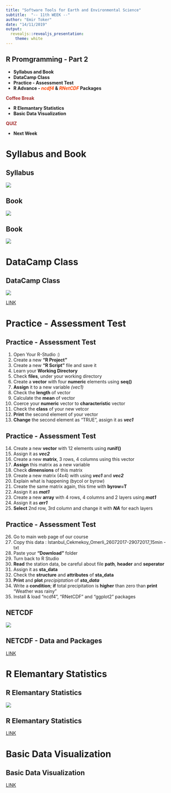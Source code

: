 ```yaml
---
title: "Software Tools for Earth and Environmental Science"
subtitle:  "-- 11th WEEK --"
author: "Emir Toker"
date: "14/11/2019"
output: 
  revealjs::revealjs_presentation:
    theme: white
---
```


## **R Promgramming - Part 2**

- **Syllabus and Book**
- **DataCamp Class**
- **Practice - Assessment Test**
- **R Advance - <span style="color:orangered">*ncdf4*</span> & <span style="color:orangered">*RNetCDF*</span> Packages**

<span style="color:brown">**Coffee Break**</span>

- **R Elemantary Statistics**
- **Basic Data Visualization** 

<span style="color:brown">**QUIZ**</span>

- **Next Week**



# **Syllabus and Book**
## **Syllabus**

![](syllabus_11th.png)

## **Book**

![](book_11th.png)

## **Book**

![](book_11th_b.png)

# **DataCamp Class**
## **DataCamp Class**

![](datacamp_11th.png)

[LINK](https://www.datacamp.com/enterprise/software-tools-introduction-to-r)

# **Practice - Assessment Test**
## **Practice - Assessment Test**

1. Open Your R-Studio :)
2. Create a new **"R Project"**
3. Create a new **"R Script"** file and save it
4. Learn your **Working Directory**
5. Check **files**, under your working directory 
6. Create a **vector** with four **numeric** elements using **seq()**
7. **Assign** it to a new variable *(vec1)*
8. Check the **length** of vector
9. Calculate the **mean** of vector
10. Coerce your **numeric** vector to **characteristic** vector
11. Check the **class** of your new vetcor
12. **Print** the second element of your vector
13. **Change** the second element as "TRUE", assign it as ***vec1***

## **Practice - Assessment Test**

14. Create a new **vector** with 12 elements using **runif()**
15. Assign it as ***vec2***
16. Create a new **matrix**, 3 rows, 4 columns using this vector
17. **Assign** this matrix as a new variable
18. Check **dimensions** of this matrix
19. Create a new matrix (4x4) with using ***vec1*** and ***vec2***
20. Explain what is happening (bycol or byrow)
21. Create the same matrix again, this time with **byrow=T**
22. Assign it as ***mat1***
23. Create a new **array** with 4 rows, 4 columns and 2 layers using ***mat1***
24. Assign it as ***arr1***
25. **Select** 2nd row, 3rd column and change it with ***NA*** for each layers


## **Practice - Assessment Test**

26. Go to main web page of our course
27. Copy this data : Istanbul_Cekmekoy_Omerli_26072017-29072017_15min - txt
28. Paste your **"Download"** folder
29. Turn back to R Studio
30. **Read** the station data, be careful about file **path**, **header** and **seperator**
31. Assign it as **sta_data**
32. Check the **structure** and **attributes** of **sta_data**
33. **Print** and **plot** *precipiptation* of ***sta_data***
34. Write a **condition**; **if** total precipitation is **higher** than zero than **print** "Weather was rainy"
35. Install & load "ncdf4", "RNetCDF" and "ggplot2" packages


## NETCDF

![](netcdf_1.png)


## NETCDF - Data and Packages

[LINK](https://emirtoker.github.io/Software_Tools_R_Github/netcdf.html)






#  **R Elemantary Statistics**
##  **R Elemantary Statistics**

![](pop_sample.png)

##  **R Elemantary Statistics**


[LINK](https://emirtoker.github.io/Software_Tools_R_Github/r_statistics.html)



#  **Basic Data Visualization** 
##  **Basic Data Visualization** 

[LINK](https://emirtoker.github.io/Software_Tools_R_Github/r_statistics.html)

